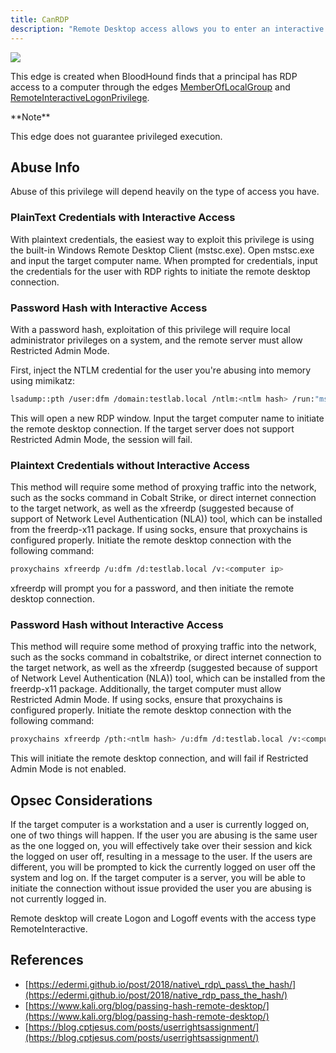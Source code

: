 ---
title: CanRDP
description: "Remote Desktop access allows you to enter an interactive session with the target computer. If authenticating as a low privilege user, a privilege escalation may allow you to gain high privileges on the system."
---

<img src="/assets/enterprise-AND-community-edition-pill-tag.svg"/> 


This edge is created when BloodHound finds that a principal has RDP access to a computer through the edges [MemberOfLocalGroup](/resources/edges/member-of-local-group) and [RemoteInteractiveLogonPrivilege](/resources/edges/remote-interactive-logon-privilege).

<Info>
**Note**

  This edge does not guarantee privileged execution.
</Info>

## Abuse Info

Abuse of this privilege will depend heavily on the type of access you have.

### PlainText Credentials with Interactive Access

With plaintext credentials, the easiest way to exploit this privilege is using the built-in Windows Remote Desktop Client (mstsc.exe). Open mstsc.exe and input the target computer name. When prompted for credentials, input the credentials for the user with RDP rights to initiate the remote desktop connection.

### Password Hash with Interactive Access

With a password hash, exploitation of this privilege will require local administrator privileges on a system, and the remote server must allow Restricted Admin Mode.

First, inject the NTLM credential for the user you're abusing into memory using mimikatz:

```bash
lsadump::pth /user:dfm /domain:testlab.local /ntlm:<ntlm hash> /run:"mstsc.exe /restrictedadmin"
```

This will open a new RDP window. Input the target computer name to initiate the remote desktop connection. If the target server does not support Restricted Admin Mode, the session will fail.

### Plaintext Credentials without Interactive Access

This method will require some method of proxying traffic into the network, such as the socks command in Cobalt Strike, or direct internet connection to the target network, as well as the xfreerdp (suggested because of support of Network Level Authentication (NLA)) tool, which can be installed from the freerdp-x11 package. If using socks, ensure that proxychains is configured properly. Initiate the remote desktop connection with the following command:

```bash
proxychains xfreerdp /u:dfm /d:testlab.local /v:<computer ip>
```

xfreerdp will prompt you for a password, and then initiate the remote desktop connection.

### Password Hash without Interactive Access

This method will require some method of proxying traffic into the network, such as the socks command in cobaltstrike, or direct internet connection to the target network, as well as the xfreerdp (suggested because of support of Network Level Authentication (NLA)) tool, which can be installed from the freerdp-x11 package. Additionally, the target computer must allow Restricted Admin Mode. If using socks, ensure that proxychains is configured properly. Initiate the remote desktop connection with the following command:

```bash
proxychains xfreerdp /pth:<ntlm hash> /u:dfm /d:testlab.local /v:<computer ip>
```

This will initiate the remote desktop connection, and will fail if Restricted Admin Mode is not enabled.

## Opsec Considerations

If the target computer is a workstation and a user is currently logged on, one of two things will happen. If the user you are abusing is the same user as the one logged on, you will effectively take over their session and kick the logged on user off, resulting in a message to the user. If the users are different, you will be prompted to kick the currently logged on user off the system and log on. If the target computer is a server, you will be able to initiate the connection without issue provided the user you are abusing is not currently logged in.

Remote desktop will create Logon and Logoff events with the access type RemoteInteractive.

## References

* [https://edermi.github.io/post/2018/native\_rdp\_pass\_the_hash/](https://edermi.github.io/post/2018/native_rdp_pass_the_hash/)
* [https://www.kali.org/blog/passing-hash-remote-desktop/](https://www.kali.org/blog/passing-hash-remote-desktop/)
* [https://blog.cptjesus.com/posts/userrightsassignment/](https://blog.cptjesus.com/posts/userrightsassignment/)
